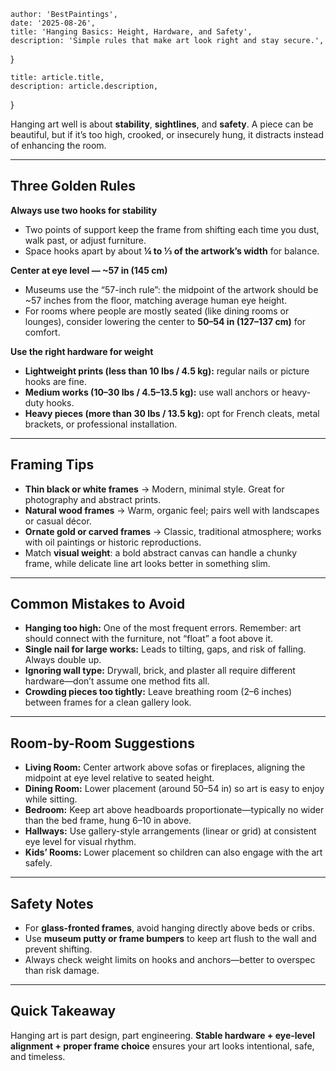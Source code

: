     author: 'BestPaintings',
    date: '2025-08-26',
    title: 'Hanging Basics: Height, Hardware, and Safety',
    description: 'Simple rules that make art look right and stay secure.',
}

    title: article.title,
    description: article.description,
}


Hanging art well is about **stability**, **sightlines**, and **safety**. A piece can be beautiful, but if it’s too high, crooked, or insecurely hung, it distracts instead of enhancing the room.

---

## Three Golden Rules

**Always use two hooks for stability**
- Two points of support keep the frame from shifting each time you dust, walk past, or adjust furniture.
- Space hooks apart by about **¼ to ⅓ of the artwork’s width** for balance.

**Center at eye level — ~57 in (145 cm)**
- Museums use the “57-inch rule”: the midpoint of the artwork should be ~57 inches from the floor, matching average human eye height.
- For rooms where people are mostly seated (like dining rooms or lounges), consider lowering the center to **50–54 in (127–137 cm)** for comfort.

**Use the right hardware for weight**
- **Lightweight prints (less than 10 lbs / 4.5 kg):** regular nails or picture hooks are fine.
- **Medium works (10–30 lbs / 4.5–13.5 kg):** use wall anchors or heavy-duty hooks.
- **Heavy pieces (more than 30 lbs / 13.5 kg):** opt for French cleats, metal brackets, or professional installation.

---

## Framing Tips

- **Thin black or white frames** → Modern, minimal style. Great for photography and abstract prints.
- **Natural wood frames** → Warm, organic feel; pairs well with landscapes or casual décor.
- **Ornate gold or carved frames** → Classic, traditional atmosphere; works with oil paintings or historic reproductions.
- Match **visual weight**: a bold abstract canvas can handle a chunky frame, while delicate line art looks better in something slim.

---

## Common Mistakes to Avoid

- **Hanging too high:** One of the most frequent errors. Remember: art should connect with the furniture, not “float” a foot above it.
- **Single nail for large works:** Leads to tilting, gaps, and risk of falling. Always double up.
- **Ignoring wall type:** Drywall, brick, and plaster all require different hardware—don’t assume one method fits all.
- **Crowding pieces too tightly:** Leave breathing room (2–6 inches) between frames for a clean gallery look.

---

## Room-by-Room Suggestions

- **Living Room:** Center artwork above sofas or fireplaces, aligning the midpoint at eye level relative to seated height.
- **Dining Room:** Lower placement (around 50–54 in) so art is easy to enjoy while sitting.
- **Bedroom:** Keep art above headboards proportionate—typically no wider than the bed frame, hung 6–10 in above.
- **Hallways:** Use gallery-style arrangements (linear or grid) at consistent eye level for visual rhythm.
- **Kids’ Rooms:** Lower placement so children can also engage with the art safely.

---

## Safety Notes

- For **glass-fronted frames**, avoid hanging directly above beds or cribs.
- Use **museum putty or frame bumpers** to keep art flush to the wall and prevent shifting.
- Always check weight limits on hooks and anchors—better to overspec than risk damage.

---

## Quick Takeaway

Hanging art is part design, part engineering. **Stable hardware + eye-level alignment + proper frame choice** ensures your art looks intentional, safe, and timeless.
